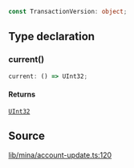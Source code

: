 ```ts
const TransactionVersion: object;
```

## Type declaration

### current()

```ts
current: () => UInt32;
```

#### Returns

[`UInt32`](../classes/UInt32.mdx)

## Source

[lib/mina/account-update.ts:120](https://github.com/o1-labs/o1js/blob/ccbd5fd4525adaf6c1f07bef7847d7bac67c71b5/src/lib/mina/account-update.ts#L120)
